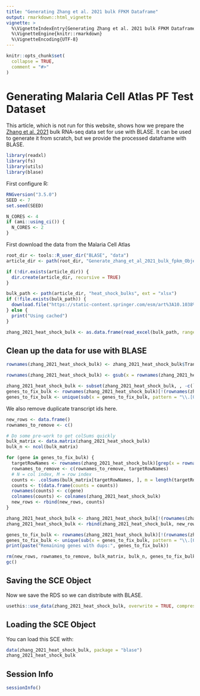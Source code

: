 ```yaml
---
title: "Generating Zhang et al. 2021 bulk FPKM Dataframe"
output: rmarkdown::html_vignette
vignette: >
  %\VignetteIndexEntry{Generating Zhang et al. 2021 bulk FPKM Dataframe}
  %\VignetteEngine{knitr::rmarkdown}
  %\VignetteEncoding{UTF-8}
---
```


```r
knitr::opts_chunk$set(
  collapse = TRUE,
  comment = "#>"
)
```

# Generating Malaria Cell Atlas PF Test Dataset

This article, which is not run for this website, shows how we prepare the [Zhang et al. 2021](https://doi.org/10.1038/s41467-021-24814-1) bulk RNA-seq data set for use with BLASE. It can be used to generate it from scratch, but we provide the processed dataframe with BLASE.

```r
library(readxl)
library(fs)
library(utils)
library(blase)
```

First configure R:
```r
RNGversion("3.5.0")
SEED <- 7
set.seed(SEED)
```

```r
N_CORES <- 4
if (ami::using_ci()) {
  N_CORES <- 2
}
```

First download the data from the Malaria Cell Atlas
```r
root_dir <- tools::R_user_dir("BLASE", "data")
article_dir <- path(root_dir, "Generate_zhang_et_al_2021_bulk_fpkm_Object")

if (!dir.exists(article_dir)) {
  dir.create(article_dir, recursive = TRUE)
}

bulk_path <- path(article_dir, "heat_shock_bulks", ext = "xlsx")
if (!file.exists(bulk_path)) {
  download.file("https://static-content.springer.com/esm/art%3A10.1038%2Fs41467-021-24814-1/MediaObjects/41467_2021_24814_MOESM5_ESM.xlsx", bulk_path)
} else {
  print("Using cached")
}

zhang_2021_heat_shock_bulk <- as.data.frame(read_excel(bulk_path, range = "S3A_RNAseq!A4:P2571"))
```

## Clean up the data for use with BLASE
```r
rownames(zhang_2021_heat_shock_bulk) <- zhang_2021_heat_shock_bulk$Transcript_ID

rownames(zhang_2021_heat_shock_bulk) <- gsub(x = rownames(zhang_2021_heat_shock_bulk), pattern = "_", replacement = "-", fixed = TRUE)

zhang_2021_heat_shock_bulk <- subset(zhang_2021_heat_shock_bulk, , -c(`GeneID`, `Transcript_ID`, `Gene.NameSymbol`, `TranscriptProductDescription`))
genes_to_fix_bulk <- rownames(zhang_2021_heat_shock_bulk)[!(rownames(zhang_2021_heat_shock_bulk) %in% sub(x = rownames(zhang_2021_heat_shock_bulk), pattern = "\\.[0-9]", replacement = ""))]
genes_to_fix_bulk <- unique(sub(x = genes_to_fix_bulk, pattern = "\\.[0-9]", replacement = ""))
```

We also remove duplicate transcript ids here.
```R
new_rows <- data.frame()
rownames_to_remove <- c()

# Do some pre-work to get colSums quickly
bulk_matrix <- data.matrix(zhang_2021_heat_shock_bulk)
bulk_n <- ncol(bulk_matrix)

for (gene in genes_to_fix_bulk) {
  targetRowNames <- rownames(zhang_2021_heat_shock_bulk)[grep(x = rownames(zhang_2021_heat_shock_bulk), pattern = gene)]
  rownames_to_remove <- c(rownames_to_remove, targetRowNames)
  # N = col index, M = row index
  counts <- .colSums(bulk_matrix[targetRowNames, ], m = length(targetRowNames), n = bulk_n)
  counts <- t(data.frame(counts = counts))
  rownames(counts) <- c(gene)
  colnames(counts) <- colnames(zhang_2021_heat_shock_bulk)
  new_rows <- rbind(new_rows, counts)
}

zhang_2021_heat_shock_bulk <- zhang_2021_heat_shock_bulk[!(rownames(zhang_2021_heat_shock_bulk) %in% rownames_to_remove), ]
zhang_2021_heat_shock_bulk <- rbind(zhang_2021_heat_shock_bulk, new_rows)

genes_to_fix_bulk <- rownames(zhang_2021_heat_shock_bulk)[!(rownames(zhang_2021_heat_shock_bulk) %in% sub(x = rownames(zhang_2021_heat_shock_bulk), pattern = "\\.[0-9]", replacement = ""))]
genes_to_fix_bulk <- unique(sub(x = genes_to_fix_bulk, pattern = "\\.[0-9]", replacement = ""))
print(paste("Remaining genes with dups:", genes_to_fix_bulk))

rm(new_rows, rownames_to_remove, bulk_matrix, bulk_n, genes_to_fix_bulk, counts)
gc()
```

## Saving the SCE Object
Now we save the RDS so we can distribute with BLASE.
```r
usethis::use_data(zhang_2021_heat_shock_bulk, overwrite = TRUE, compress = "bzip2")
```

## Loading the SCE Object
You can load this SCE with:
```r
data(zhang_2021_heat_shock_bulk, package = "blase")
zhang_2021_heat_shock_bulk
```

## Session Info
``` r
sessionInfo()
```
